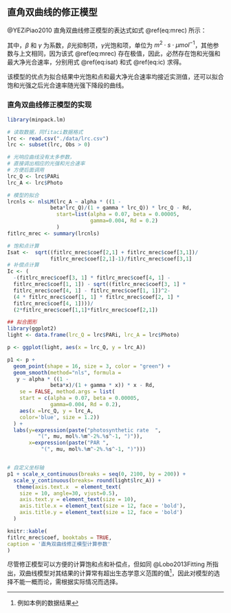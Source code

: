## 直角双曲线的修正模型 {#rev_rec}

@YEZiPiao2010 直角双曲线修正模型的表达式如式 \@ref(eq:mrec) 所示：

\begin{equation}
P_{n} = \alpha \frac{1-\beta I}{1+\gamma I} I - R_{d}
(\#eq:mrec)
\end{equation}

其中，$\beta$ 和 $\gamma$ 为系数，$\beta$光抑制项，$\gamma$光饱和项，单位为
$m^{2}\cdot s\cdot\mu mol^{-1}$，其他参数与上文相同，因为该式 \@ref(eq:mrec)
存在极值，因此，必然存在饱和光强和最大净光合速率，分别用式 \@ref(eq:isat) 和式 \@ref(eq:ic) 求得。

\begin{equation}
I_{sat} = \frac{\sqrt{\frac{(\beta+\gamma)}{\beta}-1}}{\gamma}
(\#eq:isat)
\end{equation}

\begin{equation}
P_{nmax} = \alpha\left(\frac{\sqrt{\beta+\gamma}-\sqrt{\beta}}{\gamma}\right)^{2}-R_{d}
(\#eq:ic)
\end{equation}

该模型的优点为拟合结果中光饱和点和最大净光合速率均接近实测值，还可以拟合饱和光强之后光合速率随光强下降段的曲线。

### 直角双曲线修正模型的实现 {#rev_rec_exam}

```r
library(minpack.lm)

# 读取数据，同fitaci数据格式
lrc <- read.csv("./data/lrc.csv")
lrc <- subset(lrc, Obs > 0)

# 光响应曲线没有太多参数，
# 直接调出相应的光强和光合速率
# 方便后面调用
lrc_Q <- lrc$PARi
lrc_A <- lrc$Photo 

# 模型的拟合
lrcnls <- nlsLM(lrc_A ~ alpha * ((1 - 
              beta*lrc_Q)/(1 + gamma * lrc_Q)) * lrc_Q - Rd,
                start=list(alpha = 0.07, beta = 0.00005,
                           gamma=0.004, Rd = 0.2)
                )
fitlrc_mrec <- summary(lrcnls)

# 饱和点计算
Isat <-  sqrt((fitlrc_mrec$coef[2,1] + fitlrc_mrec$coef[3,1])/
              fitlrc_mrec$coef[2,1]-1)/fitlrc_mrec$coef[3,1]
# 补偿点计算
Ic <- (
  -(fitlrc_mrec$coef[3, 1] * fitlrc_mrec$coef[4, 1] - 
  fitlrc_mrec$coef[1, 1]) - sqrt((fitlrc_mrec$coef[3, 1] * 
  fitlrc_mrec$coef[4, 1] - fitlrc_mrec$coef[1, 1])^2- 
  (4 * fitlrc_mrec$coef[1, 1] * fitlrc_mrec$coef[2, 1] * 
  fitlrc_mrec$coef[4, 1])))/
  (2*fitlrc_mrec$coef[1,1]*fitlrc_mrec$coef[2,1])

## 拟合图形
library(ggplot2)
light <- data.frame(lrc_Q = lrc$PARi, lrc_A = lrc$Photo)

p <- ggplot(light, aes(x = lrc_Q, y = lrc_A))

p1 <- p + 
  geom_point(shape = 16, size = 3, color = "green") + 
  geom_smooth(method="nls", formula = 
   y ~ alpha * ((1 - 
              beta*x)/(1 + gamma * x)) * x - Rd, 
    se = FALSE, method.args = list(
    start = c(alpha = 0.07, beta = 0.00005,
              gamma=0.004, Rd = 0.2), 
    aes(x =lrc_Q, y = lrc_A, 
    color='blue', size = 1.2))
  ) +
  labs(y=expression(paste("photosynthetic rate  ", 
          "(", mu, mol%.%m^-2%.%s^-1, ")")), 
       x=expression(paste("PAR ", 
           "(", mu, mol%.%m^-2%.%s^-1, ")")))


# 自定义坐标轴
p1 + scale_x_continuous(breaks = seq(0, 2100, by = 200)) +  
  scale_y_continuous(breaks= round(light$lrc_A)) +
   theme(axis.text.x  = element_text(
    size = 10, angle=30, vjust=0.5), 
    axis.text.y = element_text(size = 10),
    axis.title.x = element_text(size = 12, face = 'bold'),
    axis.title.y = element_text(size = 12, face = 'bold')
  )
```

```r
knitr::kable(
fitlrc_mrec$coef, booktabs = TRUE,
caption = '直角双曲线修正模型计算参数'
)
```

尽管修正模型可以方便的计算饱和点和补偿点，但如同 @Lobo2013Fitting 所指出，双曲线模型对其结果的计算常有超出生态学意义范围的值^[例如本例的数据结果]，因此对模型的选择不能一概而论，需根据实际情况而选择。

\cleardoublepage
